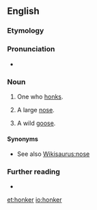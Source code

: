 ==English==

===Etymology===
{{suffix|honk|er|lang=en}}

===Pronunciation===
* {{rhymes|ɒŋkə(r)|lang=en}}

===Noun===
{{en-noun}}

# One who [[honk]]s.
# {{lb|en|informal}} A large [[nose]].
# {{lb|en|informal}} A wild [[goose]].

====Synonyms====
* See also [[Wikisaurus:nose]]

===Further reading===
* {{R:OneLook}}

[[et:honker]]
[[io:honker]]